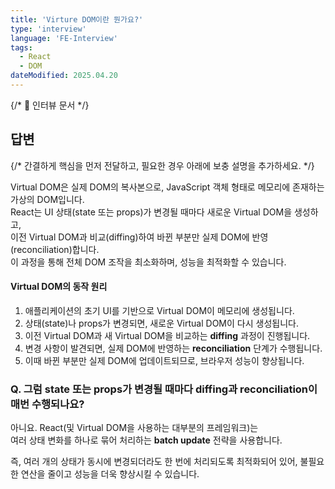 ```yaml
---
title: 'Virture DOM이란 뭔가요?'
type: 'interview'
language: 'FE-Interview'
tags:
  - React
  - DOM
dateModified: 2025.04.20
---
```


{/* 📌 인터뷰 문서 */}

## 답변

{/* 간결하게 핵심을 먼저 전달하고, 필요한 경우 아래에 보충 설명을 추가하세요. */}

Virtual DOM은 실제 DOM의 복사본으로, JavaScript 객체 형태로 메모리에 존재하는 가상의 DOM입니다.  
React는 UI 상태(state 또는 props)가 변경될 때마다 새로운 Virtual DOM을 생성하고, <br/>
이전 Virtual DOM과 비교(diffing)하여 바뀐 부분만 실제 DOM에 반영(reconciliation)합니다. <br/>
이 과정을 통해 전체 DOM 조작을 최소화하며, 성능을 최적화할 수 있습니다.

#### Virtual DOM의 동작 원리

1.  애플리케이션의 초기 UI를 기반으로 Virtual DOM이 메모리에 생성됩니다.
2.  상태(state)나 props가 변경되면, 새로운 Virtual DOM이 다시 생성됩니다.
3.  이전 Virtual DOM과 새 Virtual DOM을 비교하는 **diffing** 과정이 진행됩니다.
4.  변경 사항이 발견되면, 실제 DOM에 반영하는 **reconciliation** 단계가 수행됩니다.
5.  이때 바뀐 부분만 실제 DOM에 업데이트되므로, 브라우저 성능이 향상됩니다.

### Q. 그럼 state 또는 props가 변경될 때마다 diffing과 reconciliation이 매번 수행되나요?

아니요. React(및 Virtual DOM을 사용하는 대부분의 프레임워크)는 <br/>
여러 상태 변화를 하나로 묶어 처리하는 **batch update** 전략을 사용합니다.

즉, 여러 개의 상태가 동시에 변경되더라도 한 번에 처리되도록 최적화되어 있어, 불필요한 연산을 줄이고 성능을 더욱 향상시킬 수 있습니다.

